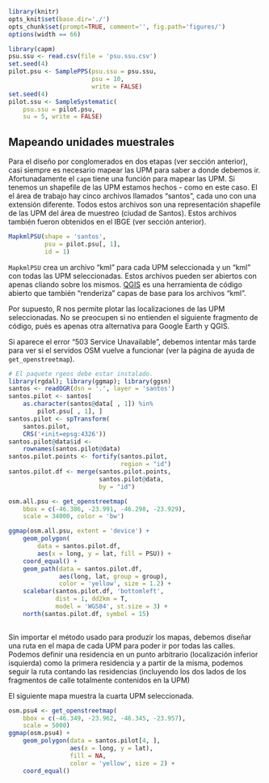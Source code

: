 ```r
library(knitr)
opts_knit$set(base.dir='./')
opts_chunk$set(prompt=TRUE, comment='', fig.path='figures/')
options(width == 66)
```

```r
library(capm)
psu.ssu <- read.csv(file = 'psu.ssu.csv')
set.seed(4)
pilot.psu <- SamplePPS(psu.ssu = psu.ssu,
                       psu = 10,
                       write = FALSE)
set.seed(4)
pilot.ssu <- SampleSystematic(
    psu.ssu = pilot.psu,
    su = 5, write = FALSE)
```

## Mapeando unidades muestrales

Para el diseño por conglomerados en dos etapas (ver sección anterior), casi siempre es necesario mapear las UPM para saber a donde debemos ir. Afortunadamente el `capm` tiene una función para mapear las UPM. Si tenemos un shapefile de las UPM estamos hechos - como en este caso. El el área de trabajo hay cinco archivos llamados "santos", cada uno con una extensión diferente. Todos estos archivos son una representación shapefile de las UPM del área de muestreo (ciudad de Santos). Estos archivos también fueron obtenidos en el IBGE (ver sección anterior).

```r
MapkmlPSU(shape = 'santos',
          psu = pilot.psu[, 1],
          id = 1)
```

`MapkmlPSU` crea un archivo "kml" para cada UPM seleccionada y un "kml" con todas las UPM seleccionadas. Estos archivos pueden ser abiertos con apenas cliando sobre los mismos. [QGIS](http://qgis.org) es una herramienta de código abierto que también "renderiza" capas de base para los archivos "kml". 

Por supuesto, R nos permite plotar las localizaciones de las UPM seleccionadas. No se preocupen si no entienden el siguiente fragmento de código, pués es apenas otra alternativa para Google Earth y QGIS.

Si aparece el error "503 Service Unavailable", debemos intentar más tarde para ver si el servidos OSM vuelve a funcionar (ver la página de ayuda de `get_openstreetmap`).

```r
# El paquete rgeos debe estar instalado.
library(rgdal); library(ggmap); library(ggsn)
santos <- readOGR(dsn = '.', layer = 'santos')
santos.pilot <- santos[
    as.character(santos@data[ , 1]) %in%
        pilot.psu[ , 1], ]
santos.pilot <- spTransform(
    santos.pilot,
    CRS('+init=epsg:4326'))
santos.pilot@data$id <-
    rownames(santos.pilot@data)
santos.pilot.points <- fortify(santos.pilot,
                               region = "id")
santos.pilot.df <- merge(santos.pilot.points,
                         santos.pilot@data,
                         by = "id")

osm.all.psu <- get_openstreetmap(
    bbox = c(-46.386, -23.991, -46.298, -23.929),
    scale = 34000, color = 'bw')

ggmap(osm.all.psu, extent = 'device') + 
    geom_polygon(
        data = santos.pilot.df,
        aes(x = long, y = lat, fill = PSU)) +
    coord_equal() +
    geom_path(data = santos.pilot.df,
              aes(long, lat, group = group),
              color = 'yellow', size = 1.2) +
    scalebar(santos.pilot.df, 'bottomleft',
             dist = 1, dd2km = T,
             model = 'WGS84', st.size = 3) +
    north(santos.pilot.df, symbol = 15)
    
```

Sin importar el método usado para produzir los mapas, debemos diseñar una ruta en el mapa de cada UPM para poder ir por todas las calles. Podemos definir una residencia en un punto arbitrario (localización inferior isquierda) como la primera residencia y a partir de la misma, podemos seguir la ruta contando las residencias (incluyendo los dos lados de los fragmentos de calle totalmente contenidos en la UPM)  

El siguiente mapa muestra la cuarta UPM seleccionada.

```r
osm.psu4 <- get_openstreetmap(
    bbox = c(-46.349, -23.962, -46.345, -23.957),
    scale = 5000)
ggmap(osm.psu4) +
    geom_polygon(data = santos.pilot[4, ],
                 aes(x = long, y = lat),
                 fill = NA,
                 color = 'yellow', size = 2) +
    coord_equal()
```
